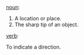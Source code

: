 [[noun]]:

# A location or place.
# The sharp tip of an object.

[[verb]]:

To indicate a direction.
